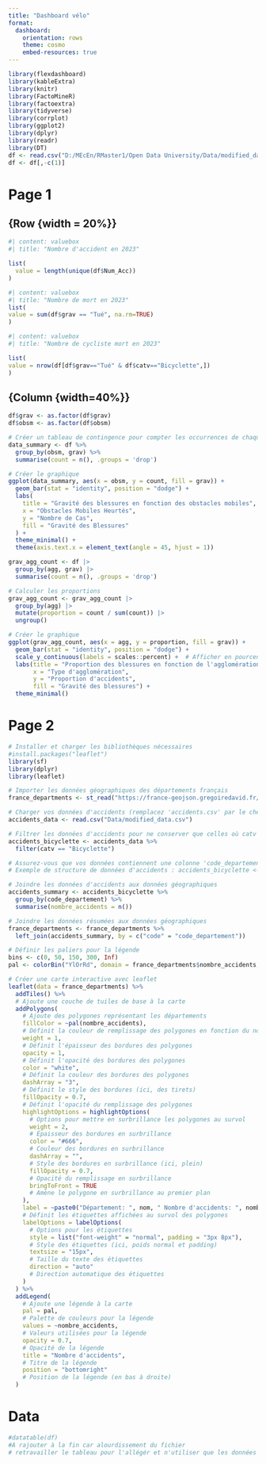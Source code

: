 ---
title: "Dashboard vélo"
format: 
  dashboard:
    orientation: rows
    theme: cosmo
    embed-resources: true
---

```{r}
library(flexdashboard)
library(kableExtra)
library(knitr)
library(FactoMineR)
library(factoextra)
library(tidyverse)
library(corrplot)
library(ggplot2)
library(dplyr)
library(readr)
library(DT)
df <- read.csv("D:/MEcEn/RMaster1/Open Data University/Data/modified_data.csv")
df <- df[,-c(1)]
```

# Page 1

## {Row {width = 20%}}

```{r}
#| content: valuebox
#| title: "Nombre d'accident en 2023"

list(
  value = length(unique(df$Num_Acc))
)
```

```{r}
#| content: valuebox
#| title: "Nombre de mort en 2023"
list(
value = sum(df$grav == "Tué", na.rm=TRUE)
)
```

```{r}
#| content: valuebox
#| title: "Nombre de cycliste mort en 2023"

list(
value = nrow(df[df$grav=="Tué" & df$catv=="Bicyclette",])
)

```

## {Column {width=40%}}

```{r}
df$grav <- as.factor(df$grav)
df$obsm <- as.factor(df$obsm)

# Créer un tableau de contingence pour compter les occurrences de chaque combinaison
data_summary <- df %>%
  group_by(obsm, grav) %>%
  summarise(count = n(), .groups = 'drop')

# Créer le graphique
ggplot(data_summary, aes(x = obsm, y = count, fill = grav)) +
  geom_bar(stat = "identity", position = "dodge") +
  labs(
    title = "Gravité des blessures en fonction des obstacles mobiles",
    x = "Obstacles Mobiles Heurtés",
    y = "Nombre de Cas",
    fill = "Gravité des Blessures"
  ) +
  theme_minimal() +
  theme(axis.text.x = element_text(angle = 45, hjust = 1))
```

```{r}
grav_agg_count <- df |> 
  group_by(agg, grav) |> 
  summarise(count = n(), .groups = 'drop')

# Calculer les proportions
grav_agg_count <- grav_agg_count |> 
  group_by(agg) |> 
  mutate(proportion = count / sum(count)) |> 
  ungroup()

# Créer le graphique
ggplot(grav_agg_count, aes(x = agg, y = proportion, fill = grav)) +
  geom_bar(stat = "identity", position = "dodge") +
  scale_y_continuous(labels = scales::percent) +  # Afficher en pourcentage
  labs(title = "Proportion des blessures en fonction de l'agglomération (NC)",
       x = "Type d'agglomération",
       y = "Proportion d'accidents",
       fill = "Gravité des blessures") +
  theme_minimal()
```

# Page 2 {orientation="rows"}

```{r}
# Installer et charger les bibliothèques nécessaires
#install.packages("leaflet")
library(sf)
library(dplyr)
library(leaflet)

# Importer les données géographiques des départements français
france_departments <- st_read("https://france-geojson.gregoiredavid.fr/repo/departements.geojson")

# Charger vos données d'accidents (remplacez 'accidents.csv' par le chemin vers votre fichier de données)
accidents_data <- read.csv("Data/modified_data.csv")

# Filtrer les données d'accidents pour ne conserver que celles où catv == "Bicyclette"
accidents_bicyclette <- accidents_data %>%
  filter(catv == "Bicyclette")

# Assurez-vous que vos données contiennent une colonne 'code_departement' correspondant aux départements
# Exemple de structure de données d'accidents : accidents_bicyclette <- data.frame(code_departement = c("01", "02", ...), nombre_accidents = c(10, 15, ...))

# Joindre les données d'accidents aux données géographiques
accidents_summary <- accidents_bicyclette %>%
  group_by(code_departement) %>%
  summarise(nombre_accidents = n())

# Joindre les données résumées aux données géographiques
france_departments <- france_departments %>%
  left_join(accidents_summary, by = c("code" = "code_departement"))

# Définir les paliers pour la légende
bins <- c(0, 50, 150, 300, Inf)
pal <- colorBin("YlOrRd", domain = france_departments$nombre_accidents, bins = bins)

# Créer une carte interactive avec leaflet
leaflet(data = france_departments) %>%
  addTiles() %>%
  # Ajoute une couche de tuiles de base à la carte
  addPolygons(
    # Ajoute des polygones représentant les départements
    fillColor = ~pal(nombre_accidents),
    # Définit la couleur de remplissage des polygones en fonction du nombre d'accidents
    weight = 1,
    # Définit l'épaisseur des bordures des polygones
    opacity = 1,
    # Définit l'opacité des bordures des polygones
    color = "white",
    # Définit la couleur des bordures des polygones
    dashArray = "3",
    # Définit le style des bordures (ici, des tirets)
    fillOpacity = 0.7,
    # Définit l'opacité du remplissage des polygones
    highlightOptions = highlightOptions(
      # Options pour mettre en surbrillance les polygones au survol
      weight = 2,
      # Épaisseur des bordures en surbrillance
      color = "#666",
      # Couleur des bordures en surbrillance
      dashArray = "",
      # Style des bordures en surbrillance (ici, plein)
      fillOpacity = 0.7,
      # Opacité du remplissage en surbrillance
      bringToFront = TRUE
      # Amène le polygone en surbrillance au premier plan
    ),
    label = ~paste0("Département: ", nom, " Nombre d'accidents: ", nombre_accidents),
    # Définit les étiquettes affichées au survol des polygones
    labelOptions = labelOptions(
      # Options pour les étiquettes
      style = list("font-weight" = "normal", padding = "3px 8px"),
      # Style des étiquettes (ici, poids normal et padding)
      textsize = "15px",
      # Taille du texte des étiquettes
      direction = "auto"
      # Direction automatique des étiquettes
    )
  ) %>%
  addLegend(
    # Ajoute une légende à la carte
    pal = pal,
    # Palette de couleurs pour la légende
    values = ~nombre_accidents,
    # Valeurs utilisées pour la légende
    opacity = 0.7,
    # Opacité de la légende
    title = "Nombre d'accidents",
    # Titre de la légende
    position = "bottomright"
    # Position de la légende (en bas à droite)
  )
```


# Data

```{r}
#datatable(df)
#A rajouter à la fin car alourdissement du fichier
# retravailler le tableau pour l'allégér et n'utiliser que les données utilse
```
